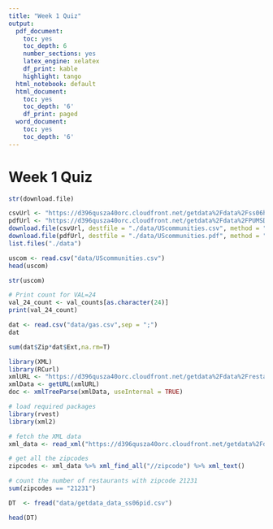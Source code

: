 ```yaml
---
title: "Week 1 Quiz"
output:
  pdf_document:
    toc: yes
    toc_depth: 6
    number_sections: yes
    latex_engine: xelatex
    df_print: kable
    highlight: tango
  html_notebook: default
  html_document:
    toc: yes
    toc_depth: '6'
    df_print: paged
  word_document:
    toc: yes
    toc_depth: '6'
---
```


# Week 1 Quiz

```r
str(download.file)
```

```r
csvUrl <- "https://d396qusza40orc.cloudfront.net/getdata%2Fdata%2Fss06hid.csv"
pdfUrl <- "https://d396qusza40orc.cloudfront.net/getdata%2Fdata%2FPUMSDataDict06.pdf"
download.file(csvUrl, destfile = "./data/UScommunities.csv", method = "curl")
download.file(pdfUrl, destfile = "./data/UScommunities.pdf", method = "curl")
list.files("./data")
```

```r
uscom <- read.csv("data/UScommunities.csv")
head(uscom)
```
```r
str(uscom)
```

```r
# Print count for VAL=24
val_24_count <- val_counts[as.character(24)]
print(val_24_count)
```

```r
dat <- read.csv("data/gas.csv",sep = ";")
dat
```

```r
sum(dat$Zip*dat$Ext,na.rm=T)
```

```r
library(XML)
library(RCurl)
xmlURL <- "https://d396qusza40orc.cloudfront.net/getdata%2Fdata%2Frestaurants.xml"
xmlData <- getURL(xmlURL)
doc <- xmlTreeParse(xmlData, useInternal = TRUE)
```
```r
# load required packages
library(rvest)
library(xml2)

# fetch the XML data
xml_data <- read_xml("https://d396qusza40orc.cloudfront.net/getdata%2Fdata%2Frestaurants.xml")

# get all the zipcodes
zipcodes <- xml_data %>% xml_find_all("//zipcode") %>% xml_text()

# count the number of restaurants with zipcode 21231
sum(zipcodes == "21231")
```

```r
DT  <- fread("data/getdata_data_ss06pid.csv")
```

```r
head(DT)
```

